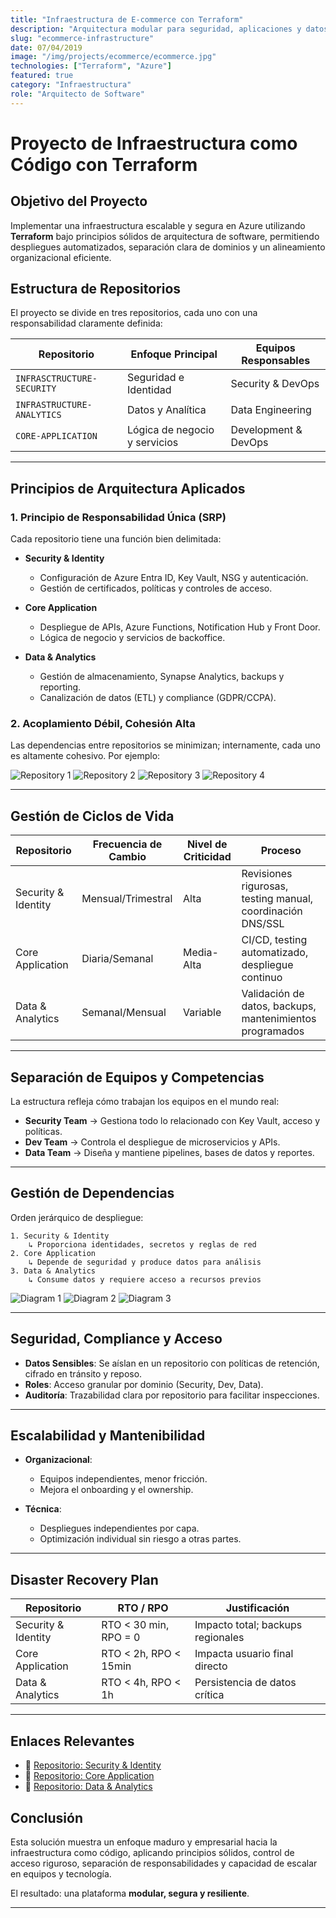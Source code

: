 ```yaml
---
title: "Infraestructura de E-commerce con Terraform"
description: "Arquitectura modular para seguridad, aplicaciones y datos, diseñada para escalar, cumplir normativas y facilitar el trabajo en equipos especializados."
slug: "ecommerce-infrastructure"
date: 07/04/2019
image: "/img/projects/ecommerce/ecommerce.jpg"
technologies: ["Terraform", "Azure"]
featured: true
category: "Infraestructura"
role: "Arquitecto de Software"
---
```


# Proyecto de Infraestructura como Código con Terraform

## Objetivo del Proyecto

Implementar una infraestructura escalable y segura en Azure utilizando **Terraform** bajo principios sólidos de arquitectura de software, permitiendo despliegues automatizados, separación clara de dominios y un alineamiento organizacional eficiente.

## Estructura de Repositorios

El proyecto se divide en tres repositorios, cada uno con una responsabilidad claramente definida:

| Repositorio                | Enfoque Principal             | Equipos Responsables |
| -------------------------- | ----------------------------- | -------------------- |
| `INFRASCTRUCTURE-SECURITY` | Seguridad e Identidad         | Security & DevOps    |
| `INFRASTRUCTURE-ANALYTICS` | Datos y Analítica             | Data Engineering     |
| `CORE-APPLICATION`         | Lógica de negocio y servicios | Development & DevOps |

---

## Principios de Arquitectura Aplicados

### 1. Principio de Responsabilidad Única (SRP)

Cada repositorio tiene una función bien delimitada:

* **Security & Identity**

  * Configuración de Azure Entra ID, Key Vault, NSG y autenticación.
  * Gestión de certificados, políticas y controles de acceso.

* **Core Application**

  * Despliegue de APIs, Azure Functions, Notification Hub y Front Door.
  * Lógica de negocio y servicios de backoffice.

* **Data & Analytics**

  * Gestión de almacenamiento, Synapse Analytics, backups y reporting.
  * Canalización de datos (ETL) y compliance (GDPR/CCPA).

### 2. Acoplamiento Débil, Cohesión Alta

Las dependencias entre repositorios se minimizan; internamente, cada uno es altamente cohesivo. Por ejemplo:

![Repository 1](/img/projects/ecommerce/repository-1.jpeg)
![Repository 2](/img/projects/ecommerce/repository-2.jpeg)
![Repository 3](/img/projects/ecommerce/repository-3.jpeg)
![Repository 4](/img/projects/ecommerce/repository-4.jpeg)

---

## Gestión de Ciclos de Vida

| Repositorio         | Frecuencia de Cambio | Nivel de Criticidad | Proceso                                                    |
| ------------------- | -------------------- | ------------------- | ---------------------------------------------------------- |
| Security & Identity | Mensual/Trimestral   | Alta                | Revisiones rigurosas, testing manual, coordinación DNS/SSL |
| Core Application    | Diaria/Semanal       | Media-Alta          | CI/CD, testing automatizado, despliegue continuo           |
| Data & Analytics    | Semanal/Mensual      | Variable            | Validación de datos, backups, mantenimientos programados   |

---

## Separación de Equipos y Competencias

La estructura refleja cómo trabajan los equipos en el mundo real:

* **Security Team** → Gestiona todo lo relacionado con Key Vault, acceso y políticas.
* **Dev Team** → Controla el despliegue de microservicios y APIs.
* **Data Team** → Diseña y mantiene pipelines, bases de datos y reportes.

---

## Gestión de Dependencias

Orden jerárquico de despliegue:

```
1. Security & Identity
    ↳ Proporciona identidades, secretos y reglas de red
2. Core Application
    ↳ Depende de seguridad y produce datos para análisis
3. Data & Analytics
    ↳ Consume datos y requiere acceso a recursos previos
```
![Diagram 1](/img/projects/ecommerce/diagram-1.jpeg)
![Diagram 2](/img/projects/ecommerce/diagram-2.jpeg)
![Diagram 3](/img/projects/ecommerce/diagram-3.jpeg)

---

## Seguridad, Compliance y Acceso

* **Datos Sensibles**: Se aíslan en un repositorio con políticas de retención, cifrado en tránsito y reposo.
* **Roles**: Acceso granular por dominio (Security, Dev, Data).
* **Auditoría**: Trazabilidad clara por repositorio para facilitar inspecciones.

---

## Escalabilidad y Mantenibilidad

* **Organizacional**:

  * Equipos independientes, menor fricción.
  * Mejora el onboarding y el ownership.

* **Técnica**:

  * Despliegues independientes por capa.
  * Optimización individual sin riesgo a otras partes.

---

## Disaster Recovery Plan

| Repositorio         | RTO / RPO             | Justificación                     |
| ------------------- | --------------------- | --------------------------------- |
| Security & Identity | RTO < 30 min, RPO = 0 | Impacto total; backups regionales |
| Core Application    | RTO < 2h, RPO < 15min | Impacta usuario final directo     |
| Data & Analytics    | RTO < 4h, RPO < 1h    | Persistencia de datos crítica     |

---

## Enlaces Relevantes

* 🔗 [Repositorio: Security & Identity](https://github.com/MikeWinchester/infrastructure-security)
* 🔗 [Repositorio: Core Application](https://github.com/ricjpg/app-infrastructure)
* 🔗 [Repositorio: Data & Analytics](https://github.com/MikeWinchester/infrastructure-analytics)

## Conclusión

Esta solución muestra un enfoque maduro y empresarial hacia la infraestructura como código, aplicando principios sólidos, control de acceso riguroso, separación de responsabilidades y capacidad de escalar en equipos y tecnología.

El resultado: una plataforma **modular, segura y resiliente**.

---